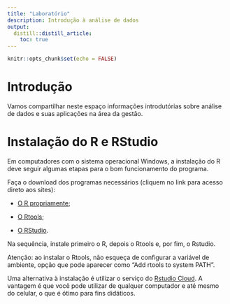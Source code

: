```yaml
---
title: "Laboratório"
description: Introdução à análise de dados
output:
  distill::distill_article:
    toc: true
---
```


```r
knitr::opts_chunk$set(echo = FALSE)
```

# Introdução

Vamos compartilhar neste espaço informações introdutórias sobre análise de dados e suas aplicações na área da gestão.

# Instalação do R e RStudio

Em computadores com o sistema operacional Windows, a instalação do R deve seguir algumas etapas para o bom funcionamento do programa.

Faça o download dos programas necessários (cliquem no link para acesso direto aos sites):

-   [O R propriamente](https://cran.r-project.org/bin/windows/base/R-4.1.0-win.exe);

-   [O Rtools](https://cran.r-project.org/bin/windows/Rtools/rtools40v2-x86_64.exe);

-   [O RStudio](https://www.rstudio.com/products/rstudio/download/#download).

Na sequência, instale primeiro o R, depois o Rtools e, por fim, o Rstudio.

Atenção: ao instalar o Rtools, não esqueça de configurar a variável de ambiente, opção que pode aparecer como "Add rtools to system PATH".

Uma alternativa à instalação é utilizar o serviço do [Rstudio Cloud](https://login.rstudio.cloud/login?redirect=%2Foauth%2Fauthorize%3Fredirect_uri%3Dhttps%253A%252F%252Frstudio.cloud%252Flogin%26client_id%3Drstudio-cloud%26response_type%3Dcode%26show_auth%3D0%26show_login%3D1%26show_setup%3D0&setup=False). A vantagem é que você pode utilizar de qualquer computador e até mesmo do celular, o que é ótimo para fins didáticos.
